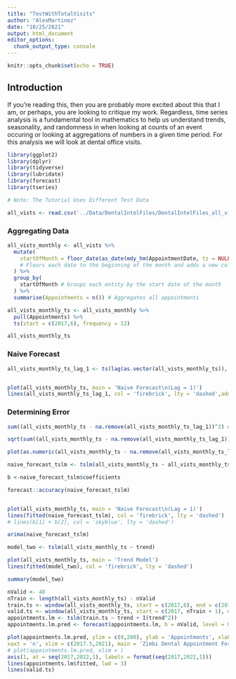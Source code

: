 ```yaml
---
title: "TestWithTotalVisits"
author: "AlexMartinez"
date: "10/25/2021"
output: html_document
editor_options: 
  chunk_output_type: console
---
```


```r
knitr::opts_chunk$set(echo = TRUE)
```

## Introduction 

If you're reading this, then you are probably more excited about this that I am, or perhaps, you are looking to critique my work. Regardless, time series analysis is a fundamental tool in mathematics to help us understand trends, seasonality, and randomness in when looking at counts of an event occuring or looking at aggregations of numbers in a given time period. For this analysis we will look at dental office visits.

```r

library(ggplot2)
library(dplyr)
library(tidyverse)
library(lubridate)
library(forecast)
library(tseries)

# Note: The Tutorial Uses Different Test Data

all_vists <- read.csv('../Data/DentalIntelFiles/DentalIntelFiles_all_vists.csv')
```

### Aggregating Data {.tabset}

```r
all_vists_monthly <- all_vists %>% 
  mutate(
    startOfMonth = floor_date(as_date(mdy_hm(AppointmentDate, tz = NULL)), 'month') 
    # Floors each date to the beginning of the month and adds a new column.
  ) %>% 
  group_by(
    startOfMonth # Groups each entity by the start date of the month
  ) %>% 
  summarise(Appointments = n()) # Aggregates all appointments

all_vists_monthly_ts <- all_vists_monthly %>%
  pull(Appointments) %>% 
  ts(start = c(2017,6), frequency = 12)

all_vists_monthly_ts
```


### Naive Forecast

```r

all_vists_monthly_ts_lag_1 <- ts(lag(as.vector(all_vists_monthly_ts)), start = c(2017,6), frequency = 12)


plot(all_vists_monthly_ts, main = 'Naive Forecast\n(Lag = 1)')
lines(all_vists_monthly_ts_lag_1, col = 'firebrick', lty = 'dashed',add = TRUE)
```

### Determining Error


```r

sum((all_vists_monthly_ts - na.remove(all_vists_monthly_ts_lag_1))^2) #MSE

sqrt(sum((all_vists_monthly_ts - na.remove(all_vists_monthly_ts_lag_1))^2))

```

```r
plot(as.numeric(all_vists_monthly_ts - na.remove(all_vists_monthly_ts_lag_1)))

naive_forecast_tslm <- tslm(all_vists_monthly_ts ~ all_vists_monthly_ts_lag_1)

b <-naive_forecast_tslm$coefficients

forecast::accuracy(naive_forecast_tslm)


plot(all_vists_monthly_ts, main = 'Naive Forecast\n(Lag = 1)')
lines(fitted(naive_forecast_tslm), col = 'firebrick', lty = 'dashed')
# lines(b[1] + b[2], col = 'skyblue', lty = 'dashed')

arima(naive_forecast_tslm)
```


```r
model_two <- tslm(all_vists_monthly_ts ~ trend)

plot(all_vists_monthly_ts, main = 'Trend Model')
lines(fitted(model_two), col = 'firebrick', lty = 'dashed')

summary(model_two)
```


```r
nValid <- 48
nTrain <- length(all_vists_monthly_ts) - nValid
train.ts <- window(all_vists_monthly_ts, start = c(2017,6), end = c(2017,nValid))
valid.ts <- window(all_vists_monthly_ts, start = c(2017, nTrain + 1), end = c(2017, nTrain+nValid))
appointments.lm <- tslm(train.ts ~ trend + I(trend^2))
appointments.lm.pred <- forecast(appointments.lm, h = nValid, level = 0)

plot(appointments.lm.pred, ylim = c(0,200), ylab = 'Appointments', xlab = 'Time', bty = 'l',
xaxt = 'n', xlim = c(2017.5,2021), main = 'Zimbi Dental Appointment Forecast', flty = 2)
# plot(appointments.lm.pred, xlim = )
axis(1, at = seq(2017,2022,1), labels = format(seq(2017,2022,1)))
lines(appointments.lm$fitted, lwd = 3)
lines(valid.ts)

```

